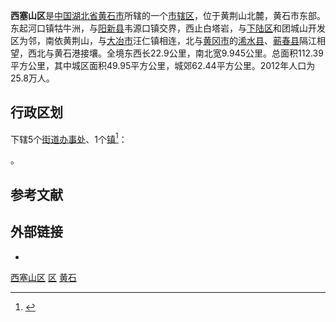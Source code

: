 {{Infobox China County
|Belong = [[湖北省|湖北省]][[黄石市|黄石市]]
}}
'''西塞山区'''是[[中国|中国]][[湖北省|湖北省]][[黄石市|黄石市]]所辖的一个[[市辖区|市辖区]]，位于黄荆山北麓，黄石市东部。东起河口镇牯牛洲，与[[阳新县|阳新县]]韦源口镇交界，西止白塔岩，与[[下陆区|下陆区]]和团城山开发区为邻，南依黄荆山，与[[大冶市|大冶市]]汪仁镇相连，北与[[黄冈市|黄冈市]]的[[浠水县|浠水县]]、[[蕲春县|蕲春县]]隔江相望，西北与黄石港接壤。全境东西长22.9公里，南北宽9.945公里。总面积112.39平方公里，其中城区面积49.95平方公里，城郊62.44平方公里。2012年人口为25.8万人。

== 行政区划 ==
{{PAGENAMEBASE}}下辖5个[[街道办事处|街道办事处]]、1个[[行政建制镇|镇]]<ref>{{PRC admin/ref sgc|42/02/03}}</ref>：

{{PRC admin/children|42/02/03}}。

== 参考文献 ==
{{Wikisource|民政部关于湖北省黄石市石灰窑区更名为西塞山区的批复}}
{{reflist}}

== 外部链接 ==
* {{Official website|http://www.xisaishan.gov.cn/|name=黄石市西塞山区人民政府}}

{{Hubei-stub}}
{{西塞山区行政区划}}
{{黄石市行政区划}}
{{湖北行政区划}}
{{武汉城市圈}}

[[Category:西塞山区|]]
[[Category:黄石区县市|区]]
[[Category:湖北市辖区|黄石]]